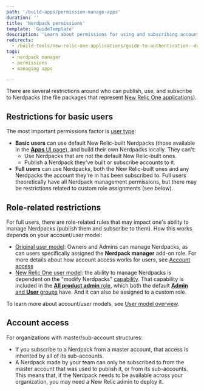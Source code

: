 ```yaml
---
path: '/build-apps/permission-manage-apps'
duration: ''
title: 'Nerdpack permissions'
template: 'GuideTemplate'
description: 'Learn about permissions for using and subscribing accounts to Nerdpacks'
redirects:
  - /build-tools/new-relic-one-applications/guide-to-authentication--data-access--and-permissions
tags: 
  - nerdpack manager
  - permissions
  - managing apps

---
```


There are several restrictions around who can publish, use, and subscribe to Nerdpacks (the file packages that represent [New Relic One applications](https://developer.newrelic.com/build-apps)). 

## Restrictions for basic users

The most important permissions factor is [user type](/docs/accounts/accounts-billing/new-relic-one-user-management/new-relic-one-user-model-understand-user-structure/#user-type): 

* **Basic users** can use default New Relic-built Nerdpacks (those available in the [**Apps** UI page](https://opensource.newrelic.com/nerdpacks/)), and build their own Nerdpacks locally. They can't: 
  * Use Nerdpacks that are not the default New Relic-built ones.
  * Publish a Nerdpack they've built or subscribe accounts to it. 
* **Full users** can use Nerdpacks, both the New Relic-built ones and any Nerdpacks the account they're in has been subscribed to. Full users theoretically have all Nerdpack management permissions, but there may be restrictions related to custom role assignments (see below). 

## Role-related restrictions

For full users, there are role-related rules that may impact one's ability to manage Nerdpacks (publish them and subscribe to them). How this works depends on your account/user model: 

* [Original user model](/docs/accounts/original-accounts-billing/original-product-based-pricing/overview-changes-pricing-user-model/#user-models): Owners and Admins can manage Nerdpacks, as can users specifically assigned the **Nerdpack manager** add-on role. For more details about how account access works for users, see [Account access](#account-access)
* [New Relic One user model](/docs/accounts/original-accounts-billing/original-product-based-pricing/overview-changes-pricing-user-model/#user-models): the ability to manage Nerdpacks is dependent on the "modify Nerdpacks" [capability](/docs/accounts/accounts-billing/new-relic-one-user-management/new-relic-one-user-model-understand-user-structure/#capabilities). That capability is included in the [**All product admin** role](/docs/accounts/accounts-billing/new-relic-one-user-management/new-relic-one-user-model-understand-user-structure/#standard-roles), which both the default [**Admin** and **User** groups](/docs/accounts/accounts-billing/new-relic-one-user-management/new-relic-one-user-model-understand-user-structure/#groups) have. And it can also be assigned to a custom role. 

To learn more about account/user models, see [User model overview](/docs/accounts/original-accounts-billing/original-product-based-pricing/overview-changes-pricing-user-model/#user-models).

## Account access

For organizations with master/sub-account structures: 

* If you subscribe to a Nerdpack from a master account, that access is inherited by all of its sub-accounts.
* A Nerdpack made by your team can only be subscribed to from the master account that was used to publish it, or from its sub-accounts. This means that, if the Nerdpack needs to be available across your organization, you may need a New Relic admin to deploy it.